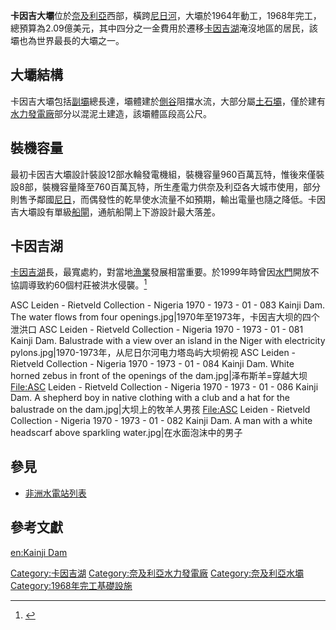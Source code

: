 {{NoteTA
| G1=地名
}}

{{Infobox Dam
| name               = 卡因吉大壩
| official_name      = 
| image              = 
| image_size         = 
| caption            = 
| location_map       = Nigeria
| location_map_width = 
| location_map_text  = 卡因吉大壩於奈及利亞位置圖
| lat_d     = 09
| lat_m     = 51
| lat_s     = 45
| lat_NS    = N
| long_d    = 04
| long_m    = 36
| long_s    = 48
| long_EW   = E
| coordinates_type   = type:landmark
| coordinates_display= inline,title
| locale             = [[奈及利亞|奈及利亞]][[卡因吉|卡因吉]]
| began              = 1964年
| open               = 1968年
| closed             = 
| cost               = 2.09億[[美元|美元]]
| owner              = 
| maint              = 
| type               = 
| length             = {{convert|65|m|ft|abbr=on|0}} 
| height             = 
| base_width         = 
| crest_width        = 
| volume             = 
| crosses            = [[尼日河|尼日河]]
| spillway_type      = 
| spillway_capacity  = 
| reservoir          = [[卡因吉湖|卡因吉湖]]
| reservoir_capacity = 
| reservoir_catchment= 
| reservoir_surface  = 
| depth              = 
| plant_owner        = 
| plant_operator     = 
| turbines           = 8
| hydraulic_head     = 
| installed_capacity = 760 [[Watt#Megawatt|MW]]
| max_capacity       = 960 [[Watt#Megawatt|MW]]
| annual_generation  = 
| conventional       = 
| run_of_river       = 
| tide               = 
| com                = 1968
| decom              = 
| website            = 
| extra              = 
}}
'''卡因吉大壩'''位於[[奈及利亞|奈及利亞]]西部，橫跨[[尼日河|尼日河]]，大壩於1964年動工，1968年完工，總預算為2.09億美元，其中四分之一金費用於遷移[[卡因吉湖|卡因吉湖]]淹沒地區的居民，該壩也為世界最長的大壩之一。

==大壩結構==
卡因吉大壩包括[[副壩|副壩]]總長達{{convert|10|km|mi}}，壩體建於[[側谷|側谷]]阻擋水流，大部分屬[[土石壩|土石壩]]，僅於建有[[水力發電廠|水力發電廠]]部分以混泥土建造，該壩體區段高{{convert|65|m|ft}}公尺。

==裝機容量==
最初卡因吉大壩設計裝設12部水輪發電機組，裝機容量960百萬瓦特，惟後來僅裝設8部，裝機容量降至760百萬瓦特，所生產電力供奈及利亞各大城市使用，部分則售予鄰國[[尼日|尼日]]，而偶發性的乾旱使水流量不如預期，輸出電量也隨之降低。卡因吉大壩設有單級[[船閘|船閘]]，通航船閘上下游設計最大落差{{convert|49|m|ft}}。

==卡因吉湖==
[[卡因吉湖|卡因吉湖]]長{{convert|135|km|mi}}，最寬處約{{convert|30|km|mi}}，對當地[[漁業|漁業]]發展相當重要。於1999年時曾因[[水門|水門]]開放不協調導致約60個村莊被洪水侵襲。<ref>{{Cite web |url=http://www.africasia.com/archive/na/99_01/naam0101.htm |title=存档副本 |access-date=2012-03-13 |archive-url=https://web.archive.org/web/20090726125955/http://www.africasia.com/archive/na/99_01/naam0101.htm |archive-date=2009-07-26 |dead-url=yes }}</ref>

<gallery>
ASC Leiden - Rietveld Collection - Nigeria 1970 - 1973 - 01 - 083 Kainji Dam. The water flows from four openings.jpg|1970年至1973年，卡因吉大坝的四个泄洪口
ASC Leiden - Rietveld Collection - Nigeria 1970 - 1973 - 01 - 081 Kainji Dam. Balustrade with a view over an island in the Niger with electricity pylons.jpg|1970-1973年，从尼日尔河电力塔岛屿大坝俯视
ASC Leiden - Rietveld Collection - Nigeria 1970 - 1973 - 01 - 084 Kainji Dam. White horned zebus in front of the openings of the dam.jpg|泽布斯羊=穿越大坝
File:ASC Leiden - Rietveld Collection - Nigeria 1970 - 1973 - 01 - 086 Kainji Dam. A shepherd boy in native clothing with a club and a hat for the balustrade on the dam.jpg|大坝上的牧羊人男孩
File:ASC Leiden - Rietveld Collection - Nigeria 1970 - 1973 - 01 - 082 Kainji Dam. A man with a white headscarf above sparkling water.jpg|在水面泡沫中的男子
</gallery>

==參見==
* [[非洲水電站列表|非洲水電站列表]]

==參考文獻==
{{Reflist}}

{{Niger River}}
{{Portal|奈及利亞|能源}}
[[Category:卡因吉湖|Category:卡因吉湖]]
[[Category:奈及利亞水力發電廠|Category:奈及利亞水力發電廠]]
[[Category:奈及利亞水壩|Category:奈及利亞水壩]]
[[Category:1968年完工基礎設施|Category:1968年完工基礎設施]]

[[en:Kainji_Dam|en:Kainji Dam]]